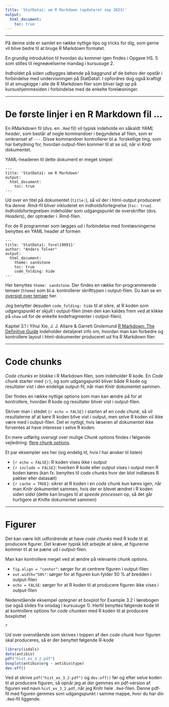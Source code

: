```yaml
---
title: 'StatData1: om R Markdown (opdateret sep 2023)'
output: 
  html_document:
    toc: true
---
```



***


På denne side er samlet en række nyttige tips og tricks for dig, som gerne vil blive bedre til at bruge R Markdown formatet. 

En grundig introduktion til hvordan du kommer igen findes i Opgave HS. 5 som stilles til regneøvelserne mandag i kursusuge 2.

Indholdet på siden udbygges løbende på baggrund af de behov der opstår i forbindelse med undervisningen på StatData1. I opfordres dog også kraftigt til at smugkigge i alle de R Markdown filer som bliver lagt op på kursushjemmesiden i forbindelse med de enkelte forelæsninger.


***


# De første linjer i en R Markdown fil ...

En RMarkdown fil (dvs. en `.Rmd` fil) vil typisk indeholde en såkaldt *YAML header*, som består af nogle kommandoer i begyndelse af filen, som er omkranset af `---`. Disse kommandoer kontrollerer bl.a. forskellige ting, som har betydning for, hvordan output-filen kommer til at se ud, når vi *Knitr* dokumentet.

YAML-headeren til dette dokument er meget simpel

```
---
title: 'StatData1: om R Markdown'
output: 
  html_document:
    toc: true
---
```

Ud over en titel på dokumentet (`title:`), så vil der i html-output produceret fra denne .Rmd-fil bliver inkluderet en indholdsfortegnelse (`toc: true`). Indholdsfortegnelsen indeholder som udgangspunkt de overskrifter (dvs. *Header*s), der optræder i .Rmd-filen.


For de R programmer som lægges ud i forbindelse med forelæsningerne benyttes en YAML header af formen

```
---
title: 'StatData1: forel190911'
author: "Anders Tolver"
output:   
  html_document:
    theme: sandstone
    toc: true
    code_folding: hide
---
```

Her benyttes `theme: sandstone`. Der findes en række for-programmerede temaer (`theme`) som bl.a. kontrollerer skrifttypen i output-filen. Du kan se en [oversigt over temaer](http://www.datadreaming.org/post/r-markdown-theme-gallery/) her.

Jeg benytter desuden `code_folding: hide` til at sikre, at R koden som udgangspunkt er skjult i output-filen (men den kan kaldes frem ved at klikke på `show` ud for de enkelte kodefragmenter i output-filen).

Kapitel 3.1 i Yihui Xie, J. J. Allaire & Garrett Grolemund [R Markdown: The Definitive Guide](https://bookdown.org/yihui/rmarkdown/html-document.html) indeholder detaljeret info om, hvordan man kan forbedre og kontrollere layout i html-dokumenter produceret ud fra R Markdown filer.

***


# Code chunks

*Code chunks* er blokke i R Markdown filen, som indeholder R kode. En *Code chunk* starter med `{r}`, og som udgangspunkt bliver både R kode og resultater vist i den endelige output-fil, når man *Knitr* dokumentet sammen.

Der findes en række nyttige options som man kan ændre på for at kontrollere, hvordan R kode og resultater bliver vist i output-filen.

Skriver man i stedet `{r echo = FALSE}` i starten af en *code chunk*, så vil resultaterne af at køre R koden blive vist i output, men selve R koden vil ikke være med i output-filen. Det er nyttigt, hvis læseren af dokumentet ikke forventes at have interesse i selve R koden.

En mere udførlig oversigt over mulige *Chunk options* findes i følgende vejledning: [flere chunk options](https://www.rstudio.com/wp-content/uploads/2015/03/rmarkdown-reference.pdf).

Et par eksempler ses her (sig endelig til, hvis I har ønsker til listen)

* `{r echo = FALSE}`: R koden vises ikke i output
* `{r include = FALSE}`: hverken R kode eller output vises i output men R koden køres (kan fx. benyttes til *code chunks* hvor der blot indlæses R pakker eller datasæt)
* `{r cache = TRUE}`: sikrer at R koden i en *code chunk* kun køres igen, når man *Knitr* dokumentet sammen, hvis der er blevet ændret i R koden siden sidst (dette kan bruges til at *speede processen* op, så det går hurtigere at *Knit*te dokumentet sammen)


***


# Figurer

Det kan være lidt udfordrende at have *code chunks* med R kode til at producere figurer. Det kræver typisk lidt arbejde at sikre, at figurerne kommer til at se pæne ud i output-filen.

Man kan kontrollere meget ved at ændre på relevante *chunk options*.

* `fig.align = "center"`: sørger for at centrere figuren i output-filen
* `out.width="50%"`: sørger for at figuren kun fylder 50 % af bredden i output-filen
* `echo = FALSE`: sørger for at R koden til at producere figuren ikke vises i output-filen

Nedenstående eksempel optegner et boxplot for Example 3.2 i lærebogen (se også slides fra onsdag i kursusuge 1). Hertil benyttes følgende kode til at kontrollere options for *code chunk*en med R koden til at producere boxplottet

```
{r fig.align="center", out.width="50%", echo = FALSE}
```

Ud over ovenstående som skrives i toppen af den *code chunk* hvor figuren skal produceres, så er der benyttet følgende R-kode

```r
library(isdals)
data(antibio)
pdf("hist_ex_3_2.pdf")
boxplot(antibio$org ~ antibio$type)
dev.off()
```

Ved at skrive `pdf("hist_ex_3_2.pdf")` og `dev.off()` før og efter selve koden til at producere figuren, så opnår jeg at der gemmes en pdf-version af figuren ved navn `hist_ex_3_2.pdf`, når jeg Knitr hele `.Rmd`-filen. Denne pdf-fil med figuren gemmes som udgangspunkt i samme mappe, hvor du har din `.Rmd`-fil liggende.